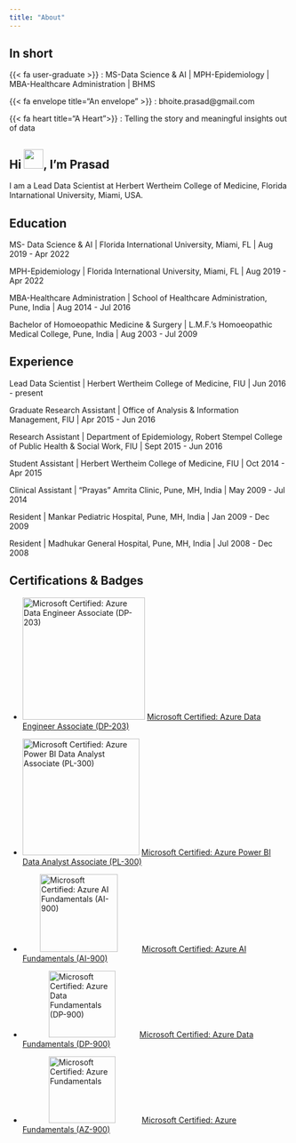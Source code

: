 ```yaml
---
title: "About"
---
```


## In short

{{< fa user-graduate >}} : MS-Data Science & AI | MPH-Epidemiology | MBA-Healthcare Administration | BHMS

{{< fa envelope title="An envelope" >}} : bhoite.prasad@gmail.com

{{< fa heart title="A Heart">}} : Telling the story and meaningful insights out of data


## Hi  <img src="https://media.giphy.com/media/hvRJCLFzcasrR4ia7z/giphy.gif" width="35">, I'm Prasad

I am a Lead Data Scientist at Herbert Wertheim College of Medicine, Florida Intarnational University, Miami, USA.

## Education

MS- Data Science & AI \| Florida International University, Miami, FL \|  Aug 2019 - Apr 2022

MPH-Epidemiology \| Florida International University, Miami, FL \|  Aug 2019 - Apr 2022

MBA-Healthcare Administration \| School of Healthcare Administration, Pune, India \| Aug 2014 - Jul 2016

Bachelor of Homoeopathic Medicine & Surgery \| L.M.F.'s Homoeopathic Medical College, Pune, India \| Aug 2003 - Jul 2009

## Experience

Lead Data Scientist \| Herbert Wertheim College of Medicine, FIU \| Jun 2016 - present

Graduate Research Assistant \| Office of Analysis & Information Management, FIU \| Apr 2015 - Jun 2016

Research Assistant \| Department of Epidemiology, Robert Stempel College of Public Health & Social Work, FIU \| Sept 2015 - Jun 2016

Student Assistant \| Herbert Wertheim College of Medicine, FIU \| Oct 2014 - Apr 2015

Clinical Assistant \| "Prayas" Amrita Clinic, Pune, MH, India \| May 2009 - Jul 2014

Resident \| Mankar Pediatric Hospital, Pune, MH, India \| Jan 2009 - Dec 2009

Resident \| Madhukar General Hospital, Pune, MH, India \| Jul 2008 - Dec 2008







## Certifications & Badges

- <a href="https://learn.microsoft.com/api/credentials/share/en-us/PrasadBhoite-6955/602678976B03E6EF?sharingId=A37ED2CA2783347"><img src="images/AZ Data Engineer Badge.png" alt="Microsoft Certified: Azure Data Engineer Associate (DP-203)" width="220"></a> 
[Microsoft Certified: Azure Data Engineer Associate (DP-203)](https://learn.microsoft.com/api/credentials/share/en-us/PrasadBhoite-6955/602678976B03E6EF?sharingId=A37ED2CA2783347)

- <a href="https://learn.microsoft.com/api/credentials/share/en-us/PrasadBhoite-6955/9AC7641C7A24B35?sharingId=A37ED2CA2783347"><img src="images/Azure PBI Data Analyst Badge.png" alt="Microsoft Certified: Azure Power BI Data Analyst Associate (PL-300)" width="210"></a> 
[Microsoft Certified: Azure Power BI Data Analyst Associate (PL-300)](https://learn.microsoft.com/api/credentials/share/en-us/PrasadBhoite-6955/9AC7641C7A24B35?sharingId=A37ED2CA2783347)

- &nbsp;&nbsp;&nbsp;&nbsp;&nbsp;&nbsp;&nbsp;&nbsp;<a href="https://learn.microsoft.com/api/credentials/share/en-us/PrasadBhoite-6955/DFA8F5F9A48D7E74?sharingId=A37ED2CA2783347"><img src="images/Azure AI fundamentals badge.jpeg" alt="Microsoft Certified: Azure AI Fundamentals (AI-900)" width="140"></a> 
&nbsp;&nbsp;&nbsp;&nbsp;&nbsp;&nbsp;&nbsp;&nbsp;&nbsp;&nbsp;[Microsoft Certified: Azure AI Fundamentals (AI-900)](https://learn.microsoft.com/api/credentials/share/en-us/PrasadBhoite-6955/DFA8F5F9A48D7E74?sharingId=A37ED2CA2783347)

- &nbsp;&nbsp;&nbsp;&nbsp;&nbsp;&nbsp;&nbsp;&nbsp;&nbsp;&nbsp;&nbsp;&nbsp;<a href="https://learn.microsoft.com/api/credentials/share/en-us/PrasadBhoite-6955/8D667324EC003737?sharingId=A37ED2CA2783347"><img src="images/Azure Data Fundamentals Badge.png" alt="Microsoft Certified: Azure Data Fundamentals (DP-900)" width="120"></a>
&nbsp;&nbsp;&nbsp;&nbsp;&nbsp;&nbsp;&nbsp;&nbsp;&nbsp;&nbsp;[Microsoft Certified: Azure Data Fundamentals (DP-900)](https://learn.microsoft.com/api/credentials/share/en-us/PrasadBhoite-6955/8D667324EC003737?sharingId=A37ED2CA2783347)

- &nbsp;&nbsp;&nbsp;&nbsp;&nbsp;&nbsp;&nbsp;&nbsp;&nbsp;&nbsp;&nbsp;&nbsp;<a href="https://learn.microsoft.com/api/credentials/share/en-us/PrasadBhoite-6955/B33899F3DF49BEB9?sharingId=A37ED2CA2783347"><img src="images/Azure Fundamentals Badge.png" alt="Microsoft Certified: Azure Fundamentals" width="120"></a> 
&nbsp;&nbsp;&nbsp;&nbsp;&nbsp;&nbsp;&nbsp;&nbsp;&nbsp;&nbsp; [Microsoft Certified: Azure Fundamentals (AZ-900)](https://learn.microsoft.com/api/credentials/share/en-us/PrasadBhoite-6955/B33899F3DF49BEB9?sharingId=A37ED2CA2783347)




